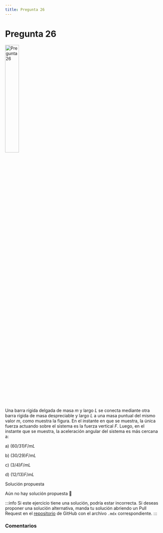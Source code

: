 ```yaml
---
title: Pregunta 26
---
```



# Pregunta 26

<Image
  src="science/dynamics/exercises/2018-2/p26/image.png"
  alt="Pregunta 26"
  width="30%"
/>

Una barra rígida delgada de masa $m$ y largo $L$ se conecta mediante otra barra rígida de masa despreciable y largo $L$ a una masa puntual del mismo valor $m$, como muestra la figura. En el instante en que se muestra, la única fuerza actuando sobre el sistema es la fuerza vertical $F$. Luego, en el instante que se muestra, la aceleración angular del sistema es más cercana a:

a) $(60 / 31) F/mL$

b) $(30 / 29) F/mL$

c) $(3 / 4) F/mL$

d) $(12 / 13) F/mL$

<MDXDetails>
<summary>Solución propuesta</summary>

Aún no hay solución propuesta 🥲

:::info
Si este ejercicio tiene una solución, podría estar incorrecta. Si deseas proponer una solución alternativa, manda tu solución abriendo
un Pull Request en el [repositorio](https://github.com/crow-rojas/apuntes-fundamentals/pulls) de GitHub con el archivo
`.mdx` correspondiente.
:::

</MDXDetails>

### Comentarios

<Disqus
  url="https://crow-rojas.github.io/apuntes-fundamentals/docs/science/dynamics/exercises/2018-2/p26"
  identifier="docs/science/dynamics/exercises/2018-2/p26"
  title="2018-2 Dinámica - Pregunta 26"
/>
